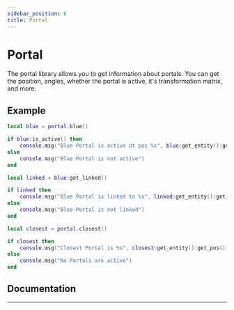 ```yaml
---
sidebar_position: 6
title: Portal
---
```



# Portal

The portal library allows you to get information about portals. You can get the position, angles, whether the portal is active,
it's transformation matrix, and more.

## Example

```lua title="portal/lua/scripts/portal_example.lua"
local blue = portal.blue()

if blue:is_active() then
    console.msg("Blue Portal is active at pos %s", blue:get_entity():get_pos())
else
    console.msg("Blue Portal is not active")
end

local linked = blue:get_linked()

if linked then
    console.msg("Blue Portal is linked to %s", linked:get_entity():get_pos())
else
    console.msg("Blue Portal is not linked")
end

local closest = portal.closest()

if closest then
    console.msg("Closest Portal is %s", closest:get_entity():get_pos())
else
    console.msg("No Portals are active")
end

```

## Documentation

---

<Documentation />